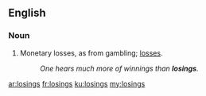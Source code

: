 ==English==

===Noun===
{{en-plural noun}}

# Monetary losses, as from gambling; [[loss]]es.
#: ''One hears much more of winnings than '''losings'''.''

[[ar:losings]]
[[fr:losings]]
[[ku:losings]]
[[my:losings]]